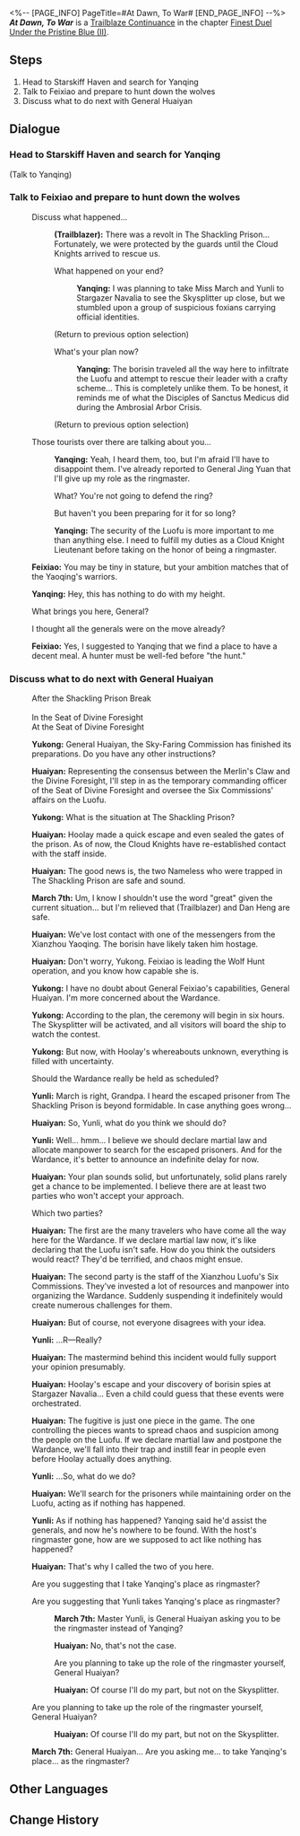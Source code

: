 <%-- [PAGE_INFO]
PageTitle=#At Dawn, To War#
[END_PAGE_INFO] --%>
{{Stub|Dialogue.}}
{{Mission Infobox
|id            = 2022201
|title         = 
|image         = Mission At Dawn, To War.png{{subst:void|<!--$UPLOAD:<<SpriteOutput/Chronicle/2022201.png>-<Mission At Dawn, To War.png>-<Fate's Atlas Images>>-->}}
|type          = Trailblaze Continuance
|event_name    = 
|chapter       = Finest Duel Under the Pristine Blue (II)
|requirements  = [[Trailblaze Continuance]] ''[[Rogues on the Run]]'' completed
|summary       = The borisin criminal Hoolay has escaped from prison, taking a Xianzhou Yaoqing's envoy hostage and putting the Wardance ceremony in jeopardy. In the Seat of Divine Foresight, March 7th and Yunli are listening to General Huaiyan's analysis of the situation, while Yanqing anxiously awaits orders for a lupine hunt.
|characters    = Feixiao; Huaiyan; March 7th; Trailblazer; Yanqing; Yukong; Yunli
|startLocation = [[The Xianzhou Luofu]] - [[Central Starskiff Haven]]
|world         = The Xianzhou Luofu
|area          = Central Starskiff Haven
|prev          = Rogues on the Run
|next          = A Web of Pasts Rewoven
|rewards       = Trailblaze EXP*200; Stellar Jade*30; Traveler's Guide*2; Refined Aether*2; Credit*20,000
}}
'''''At Dawn, To War''''' is a [[Trailblaze Continuance]] in the chapter [[Finest Duel Under the Pristine Blue (II)]].

==Steps==
# Head to Starskiff Haven and search for Yanqing
# Talk to Feixiao and prepare to hunt down the wolves
# Discuss what to do next with General Huaiyan

<!--
==Gameplay Notes==

--><!--
==Trial Character==

-->
==Dialogue==
{{Stub Dialogue}}
===Head to Starskiff Haven and search for Yanqing{{subst:void|<!--202220101-->}}===
{{Mission Description|type=continuance|location=Central Starskiff Haven|The Shackling Prison has fallen, and a pack of wolves has broken free. This startling development has upset everyone's plans before the Wardance ceremony could even commence. While the Xianzhou alleyways seem as calm and peaceful as ever, wolves capable of shapeshifting have already hidden themselves in the crowd.<br />After escaping from The Shackling Prison in one piece, you find Yanqing, who is anxiously pacing about...}}
{{Dialogue Start}}

;(Talk to Yanqing)
:{{tx}}

{{Dialogue End}}

===Talk to Feixiao and prepare to hunt down the wolves{{subst:void|<!--202220102-->}}===
{{Mission Description|type=continuance|location=Central Starskiff Haven|update|The Shackling Prison has fallen, and a pack of wolves has broken free. This startling development has upset everyone's plans before the Wardance ceremony could even commence. While the Xianzhou alleyways seem as calm and peaceful as ever, wolves capable of shapeshifting have already hidden themselves in the crowd.<br />To the Merlin's Claw, hunting them down is of paramount importance.}}
{{Dialogue Start}}
:{{tx}}
:{{DIcon|Talk}} Discuss what happened...
::{{A|VO chapter2 11 player 101 m.ogg}} {{A|VO chapter2 11 player 101 f.ogg}} '''(Trailblazer):''' There was a revolt in The Shackling Prison... Fortunately, we were protected by the guards until the Cloud Knights arrived to rescue us.
::{{DIcon|Arrow}} What happened on your end?
:::{{A|VO chapter2 11 yanqing 104.ogg}} '''Yanqing:''' I was planning to take Miss March and Yunli to Stargazer Navalia to see the Skysplitter up close, but we stumbled upon a group of suspicious foxians carrying official identities.
:::{{tx}}
::;(Return to previous option selection)
::{{DIcon|Arrow}} What's your plan now?
:::{{A|VO chapter2 11 yanqing 108.ogg}} '''Yanqing:''' The borisin traveled all the way here to infiltrate the Luofu and attempt to rescue their leader with a crafty scheme... This is completely unlike them. To be honest, it reminds me of what the Disciples of Sanctus Medicus did during the Ambrosial Arbor Crisis.
:::{{tx}}
::;(Return to previous option selection)
:{{DIcon|Arrow}} Those tourists over there are talking about you...
::{{A|VO chapter2 11 yanqing 111.ogg}} '''Yanqing:''' Yeah, I heard them, too, but I'm afraid I'll have to disappoint them. I've already reported to General Jing Yuan that I'll give up my role as the ringmaster.
::{{DIcon|Arrow}} What? You're not going to defend the ring?
::{{DIcon|Arrow}} But haven't you been preparing for it for so long?
::{{A|VO chapter2 11 yanqing 112.ogg}} '''Yanqing:''' The security of the Luofu is more important to me than anything else. I need to fulfill my duties as a Cloud Knight Lieutenant before taking on the honor of being a ringmaster.
::{{tx}}
:{{A|VO chapter2 11 feixiao 102.ogg}} '''Feixiao:''' You may be tiny in stature, but your ambition matches that of the Yaoqing's warriors.
:{{A|VO chapter2 11 yanqing 116.ogg}} '''Yanqing:''' Hey, this has nothing to do with my height.
:{{DIcon|Arrow}} What brings you here, General?
:{{DIcon|Arrow}} I thought all the generals were on the move already?
:{{A|VO chapter2 11 feixiao 103.ogg}} '''Feixiao:''' Yes, I suggested to Yanqing that we find a place to have a decent meal. A hunter must be well-fed before "the hunt."
:{{tx}}
{{Dialogue End}}

===Discuss what to do next with General Huaiyan{{subst:void|<!--202220103-->}}===
{{Mission Description|type=continuance|location=Seat of Divine Foresight|update|The Shackling Prison has fallen, and a pack of wolves has broken free. This startling development has upset everyone's plans before the Wardance ceremony could even commence. While the Xianzhou alleyways seem as calm and peaceful as ever, wolves capable of shapeshifting have already hidden themselves in the crowd.<br />Meanwhile, March 7th and Yunli are at the Seat of Divine Foresight, listening attentively to General Huaiyan as he breaks down the situation at hand.}}
{{Dialogue Start}}
:After the Shackling Prison Break<br /><br />In the Seat of Divine Foresight
:At the Seat of Divine Foresight
:{{A|VO chapter2 11 yukong 101.ogg}} '''Yukong:''' General Huaiyan, the Sky-Faring Commission has finished its preparations. Do you have any other instructions?
:{{A|VO chapter2 11 huaiyan 101.ogg}} '''Huaiyan:''' Representing the consensus between the Merlin's Claw and the Divine Foresight, I'll step in as the temporary commanding officer of the Seat of Divine Foresight and oversee the Six Commissions' affairs on the Luofu.
:{{A|VO chapter2 11 yukong 102.ogg}} '''Yukong:''' What is the situation at The Shackling Prison?
:{{A|VO chapter2 11 huaiyan 102.ogg}} '''Huaiyan:''' Hoolay made a quick escape and even sealed the gates of the prison. As of now, the Cloud Knights have re-established contact with the staff inside.
:{{A|VO chapter2 11 huaiyan 103.ogg}} '''Huaiyan:''' The good news is, the two Nameless who were trapped in The Shackling Prison are safe and sound.
:{{A|VO chapter2 11 mar7th 101 m.ogg}} {{A|VO chapter2 11 mar7th 101 f.ogg}} '''March 7th:''' Um, I know I shouldn't use the word "great" given the current situation... but I'm relieved that (Trailblazer) and Dan Heng are safe.
:{{A|VO chapter2 11 huaiyan 104.ogg}} '''Huaiyan:''' We've lost contact with one of the messengers from the Xianzhou Yaoqing. The borisin have likely taken him hostage.
:{{A|VO chapter2 11 huaiyan 105.ogg}} '''Huaiyan:''' Don't worry, Yukong. Feixiao is leading the Wolf Hunt operation, and you know how capable she is.
:{{A|VO chapter2 11 yukong 103.ogg}} '''Yukong:''' I have no doubt about General Feixiao's capabilities, General Huaiyan. I'm more concerned about the Wardance.
:{{A|VO chapter2 11 yukong 104.ogg}} '''Yukong:''' According to the plan, the ceremony will begin in six hours. The Skysplitter will be activated, and all visitors will board the ship to watch the contest.
:{{A|VO chapter2 11 yukong 105.ogg}} '''Yukong:''' But now, with Hoolay's whereabouts unknown, everything is filled with uncertainty.
:{{DIcon|Arrow}} Should the Wardance really be held as scheduled?
:{{A|VO chapter2 11 yunli 101.ogg}} '''Yunli:''' March is right, Grandpa. I heard the escaped prisoner from The Shackling Prison is beyond formidable. In case anything goes wrong...
:{{A|VO chapter2 11 huaiyan 106.ogg}} '''Huaiyan:''' So, Yunli, what do you think we should do?
:{{A|VO chapter2 11 yunli 102.ogg}} '''Yunli:''' Well... hmm... I believe we should declare martial law and allocate manpower to search for the escaped prisoners. And for the Wardance, it's better to announce an indefinite delay for now.
:{{A|VO chapter2 11 huaiyan 107.ogg}} '''Huaiyan:''' Your plan sounds solid, but unfortunately, solid plans rarely get a chance to be implemented. I believe there are at least two parties who won't accept your approach.
:{{DIcon|Arrow}} Which two parties?
:{{A|VO chapter2 11 huaiyan 108.ogg}} '''Huaiyan:''' The first are the many travelers who have come all the way here for the Wardance. If we declare martial law now, it's like declaring that the Luofu isn't safe. How do you think the outsiders would react? They'd be terrified, and chaos might ensue.
:{{A|VO chapter2 11 huaiyan 109.ogg}} '''Huaiyan:''' The second party is the staff of the Xianzhou Luofu's Six Commissions. They've invested a lot of resources and manpower into organizing the Wardance. Suddenly suspending it indefinitely would create numerous challenges for them.
:{{A|VO chapter2 11 huaiyan 110.ogg}} '''Huaiyan:''' But of course, not everyone disagrees with your idea.
:{{A|VO chapter2 11 yunli 103.ogg}} '''Yunli:''' ...R&mdash;Really?
:{{A|VO chapter2 11 huaiyan 111.ogg}} '''Huaiyan:''' The mastermind behind this incident would fully support your opinion presumably.
:{{A|VO chapter2 11 huaiyan 112.ogg}} '''Huaiyan:''' Hoolay's escape and your discovery of borisin spies at Stargazer Navalia... Even a child could guess that these events were orchestrated.
:{{A|VO chapter2 11 huaiyan 113.ogg}} '''Huaiyan:''' The fugitive is just one piece in the game. The one controlling the pieces wants to spread chaos and suspicion among the people on the Luofu. If we declare martial law and postpone the Wardance, we'll fall into their trap and instill fear in people even before Hoolay actually does anything.
:{{A|VO chapter2 11 yunli 104.ogg}} '''Yunli:''' ...So, what do we do?
:{{A|VO chapter2 11 huaiyan 114.ogg}} '''Huaiyan:''' We'll search for the prisoners while maintaining order on the Luofu, acting as if nothing has happened.
:{{A|VO chapter2 11 yunli 105.ogg}} '''Yunli:''' As if nothing has happened? Yanqing said he'd assist the generals, and now he's nowhere to be found. With the host's ringmaster gone, how are we supposed to act like nothing has happened?
:{{A|VO chapter2 11 huaiyan 115.ogg}} '''Huaiyan:''' That's why I called the two of you here.
:{{DIcon|Arrow}} Are you suggesting that I take Yanqing's place as ringmaster?
:{{DIcon|Arrow}} Are you suggesting that Yunli takes Yanqing's place as ringmaster?
::{{A|VO chapter2 11 mar7th 102.ogg}} '''March 7th:''' Master Yunli, is General Huaiyan asking you to be the ringmaster instead of Yanqing?
::{{A|VO chapter2 11 huaiyan 116.ogg}} '''Huaiyan:''' No, that's not the case.
::Are you planning to take up the role of the ringmaster yourself, General Huaiyan?
::{{A|VO chapter2 11 huaiyan 117.ogg}} '''Huaiyan:''' Of course I'll do my part, but not on the Skysplitter.
:{{DIcon|Arrow}} Are you planning to take up the role of the ringmaster yourself, General Huaiyan?
::{{A|VO chapter2 11 huaiyan 117.ogg}} '''Huaiyan:''' Of course I'll do my part, but not on the Skysplitter.
:{{A|VO chapter2 11 mar7th 103.ogg}} '''March 7th:''' General Huaiyan... Are you asking me... to take Yanqing's place... as the ringmaster?
:{{tx}}
{{Dialogue End}}

==Other Languages==
{{Other Languages
|en   = At Dawn, To War
|zhs  = 烽举烟传，枕弧待战
|zht  = 烽舉煙傳，枕弧待戰
|ja   = 烽火の伝煙、弓枕き戦を待つ
|ko   = 불붙은 봉화, 만반의 대비
|es   = Al alba, a vencer
|fr   = À l'aube de la guerre
|ru   = Всполох сигнальных огней, грядущая битва
|th   = เตรียมรบมุ่งจบสงคราม
|vi   = Tín Hiệu Chiến Tranh, Chỉ Huy Đợi Chiến
|de   = In den Krieg bei Morgengrauen
|id   = Sinyal Perang Diangkat, Bersiap untuk Berperang
|pt   = Ao Amanhecer, À Guerra
}}

==Change History==
{{Change History|2.5}}
